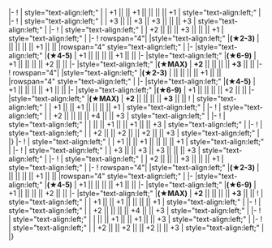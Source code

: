{{Ship/EquipmentBonuses|Mk.II Mod.2}}
|-
! {{GreenGunDP}}{{EquipmentLink|5inch Single High-angle Gun Mount Battery}}
| style="text-align:left;" | 
| +1 || || +1 || || || || +1
| style="text-align:left;" | 
|-
! {{GreenPlane}}{{EquipmentLink|XF5U}}
| style="text-align:left;" | 
| +3 || || +3 || +3 || || || +3
| style="text-align:left;" |
|-
! {{PurpleBomber}}{{EquipmentLink|TBM-3W+3S}}
| style="text-align:left;" | 
| +2 || || || +3 || || || +1
| style="text-align:left;" |
|-
! rowspan="4"| {{YellowPlane}}{{EquipmentLink|Type 2 Reconnaissance Aircraft}}
|style="text-align:left;" |'''(★2-3)'''
| || || || || +1 || || 
|rowspan="4" style="text-align:left;" |
|-
|style="text-align:left;" |'''(★4-5)'''
| +1 || || || || +1 || || 
|-
|style="text-align:left;" |'''(★6-9)'''
| +1 || || || || +2 || || 
|-
|style="text-align:left;" |'''(★MAX)'''
| '''+2''' || || || || '''+3''' || ||
|-
! rowspan="4"| {{YellowPlane}}{{EquipmentLink|Prototype Keiun (Carrier-based Reconnaissance Model)}}
|style="text-align:left;" |'''(★2-3)'''
| || || || || +1 || || 
|rowspan="4" style="text-align:left;" |
|-
|style="text-align:left;" |'''(★4-5)'''
| +1 || || || || +1 || || 
|-
|style="text-align:left;" |'''(★6-9)'''
| +1 || || || || +2 || || 
|-
|style="text-align:left;" |'''(★MAX)'''
| '''+2''' || || || || '''+3''' || ||
{{Ship/EquipmentBonuses/Header}}
! {{Radar}}{{EquipmentLink|GFCS Mk.37}}
| style="text-align:left;" | 
| +1 || || +1 || || || || +1
| style="text-align:left;" | 
|-
! {{Radar}}{{EquipmentLink|SG Radar (Initial Model)}}
| style="text-align:left;" | 
| +2 || || || || +4 || || +3
| style="text-align:left;" | 
|-
! {{Radar}}{{EquipmentLink|SK Radar}}
| style="text-align:left;" | 
| || || +1 || || +1 || || +3
| style="text-align:left;" | 
|-
! {{Radar}}{{EquipmentLink|SK + SG Radar}}
| style="text-align:left;" | 
| +2 || || +2 || || +2 || || +3
| style="text-align:left;" | 
|}
{{Ship/EquipmentBonuses|class=<includeonly>mw-collapsed</includeonly>}}
|-
! {{GreenGunDP}}{{EquipmentLink|5inch Single High-angle Gun Mount Battery}}
| style="text-align:left;" | 
| +1 || || +1 || || || || +1
| style="text-align:left;" | 
|-
! {{GreenPlane}}{{EquipmentLink|XF5U}}
| style="text-align:left;" | 
| +3 || || +3 || +3 || || || +3
| style="text-align:left;" |
|-
! {{PurpleBomber}}{{EquipmentLink|TBM-3W+3S}}
| style="text-align:left;" | 
| +2 || || || +3 || || || +1
| style="text-align:left;" |
|-
! rowspan="4"| {{YellowPlane}}{{EquipmentLink|Type 2 Reconnaissance Aircraft}}
|style="text-align:left;" |'''(★2-3)'''
| || || || || +1 || || 
|rowspan="4" style="text-align:left;" |
|-
|style="text-align:left;" |'''(★4-5)'''
| +1 || || || || +1 || || 
|-
|style="text-align:left;" |'''(★6-9)'''
| +1 || || || || +2 || || 
|-
|style="text-align:left;" |'''(★MAX)'''
| '''+2''' || || || || '''+3''' || ||
{{Ship/EquipmentBonuses/Header}}
! {{Radar}}{{EquipmentLink|GFCS Mk.37}}
| style="text-align:left;" | 
| +1 || || +1 || || || || +1
| style="text-align:left;" | 
|-
! {{Radar}}{{EquipmentLink|SG Radar (Initial Model)}}
| style="text-align:left;" | 
| +2 || || || || +4 || || +3
| style="text-align:left;" | 
|-
! {{Radar}}{{EquipmentLink|SK Radar}}
| style="text-align:left;" | 
| || || +1 || || +1 || || +3
| style="text-align:left;" | 
|-
! {{Radar}}{{EquipmentLink|SK + SG Radar}}
| style="text-align:left;" | 
| +2 || || +2 || || +2 || || +3
| style="text-align:left;" | 
|}